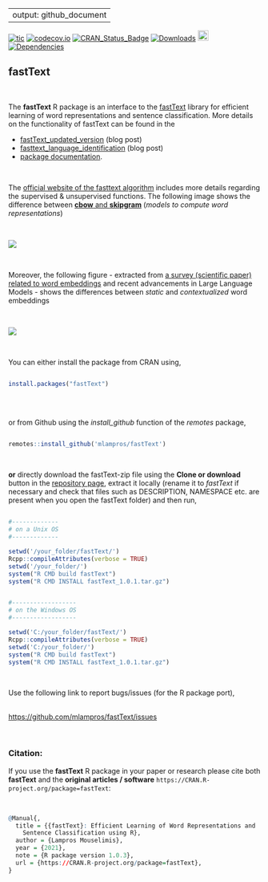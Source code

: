 
---
output: github_document
---

[![tic](https://github.com/mlampros/fastText/workflows/tic/badge.svg?branch=master)](https://github.com/mlampros/fastText/actions)
[![codecov.io](https://codecov.io/github/mlampros/fastText/coverage.svg?branch=master)](https://codecov.io/github/mlampros/fastText?branch=master)
[![CRAN_Status_Badge](http://www.r-pkg.org/badges/version/fastText)](http://cran.r-project.org/package=fastText)
[![Downloads](http://cranlogs.r-pkg.org/badges/grand-total/fastText?color=blue)](http://www.r-pkg.org/pkg/fastText)
<a href="https://www.buymeacoffee.com/VY0x8snyh" target="_blank"><img src="https://www.buymeacoffee.com/assets/img/custom_images/orange_img.png" alt="Buy Me A Coffee" height="21px" ></a>
[![Dependencies](https://tinyverse.netlify.com/badge/fastText)](https://cran.r-project.org/package=fastText)


## fastText
<br>

The **fastText** R package is an interface to the [fastText](https://github.com/facebookresearch/fastText) library for efficient learning of word representations and sentence classification. More details on the functionality of fastText can be found in the 

* [fastText_updated_version](http://mlampros.github.io/2019/04/11/fastText_updated_version/) (blog post)
* [fasttext_language_identification](http://mlampros.github.io/2021/05/14/fasttext_language_identification/) (blog post)
* [package documentation](https://mlampros.github.io/fastText/reference/index.html).

<br>

The [official website of the fasttext algorithm](https://fasttext.cc/) includes more details regarding the supervised & unsupervised functions. The following image shows the difference between [**cbow** and **skipgram**](https://fasttext.cc/docs/en/unsupervised-tutorial.html#advanced-readers-skipgram-versus-cbow) (*models to compute word representations*)

<br>

![](./man/figures/skipgram_vs_cbow.png)

<br>

Moreover, the following figure - extracted from [a survey (scientific paper) related to word embeddings](https://hal.science/hal-03148517/document) and recent advancements in Large Language Models - shows the differences between *static* and *contextualized* word embeddings

 <br>

![](./man/figures/static_contextualised_word_embeddings.png)

<br>

You can either install the package from CRAN using,

```R

install.packages("fastText")
 

```

<br>

or from Github using the *install_github* function of the *remotes* package,

```R

remotes::install_github('mlampros/fastText')


```
<br>

**or** directly download the fastText-zip file using the **Clone or download** button in the [repository page](https://github.com/mlampros/fastText), extract it locally (rename it to *fastText* if necessary and check that files such as DESCRIPTION, NAMESPACE etc. are present when you open the fastText folder) and then run,


```R

#-------------
# on a Unix OS
#-------------

setwd('/your_folder/fastText/')
Rcpp::compileAttributes(verbose = TRUE)
setwd('/your_folder/')
system("R CMD build fastText")
system("R CMD INSTALL fastText_1.0.1.tar.gz")


#------------------
# on the Windows OS  
#------------------

setwd('C:/your_folder/fastText/')
Rcpp::compileAttributes(verbose = TRUE)
setwd('C:/your_folder/')
system("R CMD build fastText")
system("R CMD INSTALL fastText_1.0.1.tar.gz")

```
<br>

Use the following link to report bugs/issues (for the R package port),
<br><br>

[https://github.com/mlampros/fastText/issues](https://github.com/mlampros/fastText/issues)

<br>

### **Citation:**

If you use the **fastText** R package in your paper or research please cite both **fastText** and the **original articles / software** `https://CRAN.R-project.org/package=fastText`:

<br>

```R
@Manual{,
  title = {{fastText}: Efficient Learning of Word Representations and
    Sentence Classification using R},
  author = {Lampros Mouselimis},
  year = {2021},
  note = {R package version 1.0.3},
  url = {https://CRAN.R-project.org/package=fastText},
}
```

<br>
